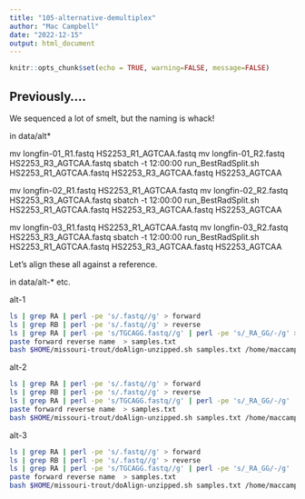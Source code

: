 ```yaml
---
title: "105-alternative-demultiplex"
author: "Mac Campbell"
date: "2022-12-15"
output: html_document
---
```


```r
knitr::opts_chunk$set(echo = TRUE, warning=FALSE, message=FALSE)
```

## Previously....

We sequenced a lot of smelt, but the naming is whack!


in data/alt*

 mv longfin-01_R1.fastq HS2253_R1_AGTCAA.fastq
 mv longfin-01_R2.fastq HS2253_R3_AGTCAA.fastq
 sbatch -t 12:00:00 run_BestRadSplit.sh HS2253_R1_AGTCAA.fastq HS2253_R3_AGTCAA.fastq HS2253_AGTCAA

mv longfin-02_R1.fastq HS2253_R1_AGTCAA.fastq
mv longfin-02_R2.fastq HS2253_R3_AGTCAA.fastq
sbatch -t 12:00:00 run_BestRadSplit.sh HS2253_R1_AGTCAA.fastq HS2253_R3_AGTCAA.fastq HS2253_AGTCAA

mv longfin-03_R1.fastq HS2253_R1_AGTCAA.fastq
mv longfin-03_R2.fastq HS2253_R3_AGTCAA.fastq
sbatch -t 12:00:00 run_BestRadSplit.sh HS2253_R1_AGTCAA.fastq HS2253_R3_AGTCAA.fastq HS2253_AGTCAA

Let's align these all against a reference.  

in data/alt-* etc.   

alt-1

```sh
ls | grep RA | perl -pe 's/.fastq//g' > forward
ls | grep RB | perl -pe 's/.fastq//g' > reverse
ls | grep RA | perl -pe 's/TGCAGG.fastq//g' | perl -pe 's/_RA_GG/-/g' > name
paste forward reverse name  > samples.txt
bash $HOME/missouri-trout/doAlign-unzipped.sh samples.txt /home/maccamp/genomes/hypomesus-20210204/Hyp_tra_F_20210204.fa 
```

alt-2     
```sh
ls | grep RA | perl -pe 's/.fastq//g' > forward
ls | grep RB | perl -pe 's/.fastq//g' > reverse
ls | grep RA | perl -pe 's/TGCAGG.fastq//g' | perl -pe 's/_RA_GG/-/g' | perl -pe 's/HS2253_AGTCAA/plate-2/g' > name
paste forward reverse name  > samples.txt
bash $HOME/missouri-trout/doAlign-unzipped.sh samples.txt /home/maccamp/genomes/hypomesus-20210204/Hyp_tra_F_20210204.fa 
```     


alt-3     
```sh
ls | grep RA | perl -pe 's/.fastq//g' > forward
ls | grep RB | perl -pe 's/.fastq//g' > reverse
ls | grep RA | perl -pe 's/TGCAGG.fastq//g' | perl -pe 's/_RA_GG/-/g' | perl -pe 's/HS2253_AGTCAA/plate-3/g' > name
paste forward reverse name  > samples.txt
bash $HOME/missouri-trout/doAlign-unzipped.sh samples.txt /home/maccamp/genomes/hypomesus-20210204/Hyp_tra_F_20210204.fa 
```